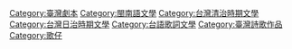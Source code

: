 [[Category:臺灣劇本|Category:臺灣劇本]]
[[Category:閩南語文學|Category:閩南語文學]]
[[Category:台灣清治時期文學|Category:台灣清治時期文學]]
[[Category:台灣日治時期文學|Category:台灣日治時期文學]]
[[Category:台語歌詞文學|Category:台語歌詞文學]]
[[Category:臺灣詩歌作品|Category:臺灣詩歌作品]]
[[Category:歌仔|Category:歌仔]]